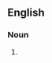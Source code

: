 {{also|humble-bees}}

==English==

===Noun===
{{head|en|noun plural form}}

# {{plural of|humblebee|lang=en}}